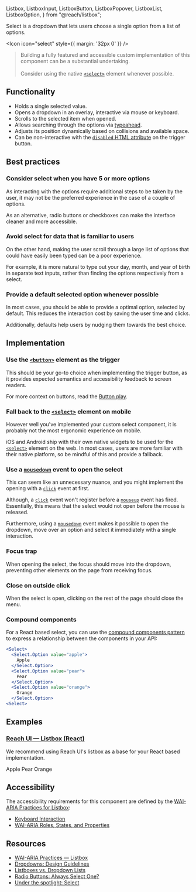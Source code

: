   Listbox,
  ListboxInput,
  ListboxButton,
  ListboxPopover,
  ListboxList,
  ListboxOption,
} from "@reach/listbox";

<article>

<Title>
  Select
</Title>

Select is a dropdown that lets users choose a single option from a list of options.

<Icon icon="select" style={{ margin: '32px 0' }} />

> Building a fully featured and accessible custom implementation of this component can be a substantial undertaking. <br /> <br />
> Consider using the native [`<select>`](https://developer.mozilla.org/en-US/docs/Web/HTML/Element/select) element whenever possible.

</article>

<article>

## Functionality

- Holds a single selected value.
- Opens a dropdown in an overlay, interactive via mouse or keyboard.
- Scrolls to the selected item when opened.
- Allows searching through the options via [typeahead](https://en.wikipedia.org/wiki/Typeahead).
- Adjusts its position dynamically based on collisions and available space.
- Can be non-interactive with the [`disabled` HTML attribute](https://developer.mozilla.org/en-US/docs/Web/HTML/Attributes/disabled) on the trigger button.

</article>

<article>

## Best practices

### Consider select when you have 5 or more options

As interacting with the options require additional steps to be taken by the user, it may not be the preferred experience in the case of a couple of options.

As an alternative, radio buttons or checkboxes can make the interface cleaner and more accessible.

### Avoid select for data that is familiar to users

On the other hand, making the user scroll through a large list of options that could have easily been typed can be a poor experience.

For example, it is more natural to type out your day, month, and year of birth in separate text inputs, rather than finding the options respectively from a select.

### Provide a default selected option whenever possible

In most cases, you should be able to provide a optimal option, selected by default.
This reduces the interaction cost by saving the user time and clicks.

Additionally, defaults help users by nudging them towards the best choice.

</article>

<article>

## Implementation

### Use the [`<button>`](https://developer.mozilla.org/en-US/docs/Web/HTML/Element/button) element as the trigger

This should be your go-to choice when implementing the trigger button, as it provides expected semantics and accessibility feedback to screen readers.

For more context on buttons, read the [Button play](/play/button).

### Fall back to the [`<select>`](https://developer.mozilla.org/en-US/docs/Web/HTML/Element/select) element on mobile

However well you've implemented your custom select component, it is probably not the most ergonomic experience on mobile.

iOS and Android ship with their own native widgets to be used for the [`<select>`](https://developer.mozilla.org/en-US/docs/Web/HTML/Element/select) element on the web.
In most cases, users are more familiar with their native platform, so be mindful of this and provide a fallback.

### Use a [`mousedown`](https://developer.mozilla.org/en-US/docs/Web/API/Element/mousedown_event) event to open the select

This can seem like an unnecessary nuance, and you might implement the opening with a [`click`](https://developer.mozilla.org/en-US/docs/Web/API/Element/click_event) event at first.

Although, a [`click`](https://developer.mozilla.org/en-US/docs/Web/API/Element/click_event) event won't register before a
[`mouseup`](https://developer.mozilla.org/en-US/docs/Web/API/Element/mouseup_event) event has fired.
Essentially, this means that the select would not open before the mouse is released.

Furthermore, using a [`mousedown`](https://developer.mozilla.org/en-US/docs/Web/API/Element/mousedown_event) event
makes it possible to open the dropdown, move over an option and select it immediately with a single interaction.

### Focus trap

When opening the select, the focus should move into the dropdown, preventing other elements on the page from receiving focus.

### Close on outside click

When the select is open, clicking on the rest of the page should close the menu.

### Compound components

For a React based select, you can use the [compound components pattern](https://kentcdodds.com/blog/compound-components-with-react-hooks) to express a relationship between the components in your API:

```jsx
<Select>
  <Select.Option value="apple">
    Apple
  </Select.Option>
  <Select.Option value="pear">
    Pear
  </Select.Option>
  <Select.Option value="orange">
    Orange
  </Select.Option>
<Select>
```

</article>

<article>

<article>

## Examples

### [Reach UI — Listbox (React)](https://reach.tech/listbox/)

We recommend using Reach UI's listbox as a base for your React based implementation.

<Listbox defaultValue="apple">
    <ListboxOption value="apple">Apple</ListboxOption>
    <ListboxOption value="pear">Pear</ListboxOption>
    <ListboxOption value="orange">Orange</ListboxOption>
</Listbox>

</article>

<article>

</article>

## Accessibility

The accessibility requirements for this component are defined by the [WAI-ARIA Practices for Listbox](https://www.w3.org/TR/wai-aria-practices/#Listbox):

- [Keyboard Interaction](https://www.w3.org/TR/wai-aria-practices/#listbox_kbd_interaction)
- [WAI-ARIA Roles, States, and Properties](https://www.w3.org/TR/wai-aria-practices/#listbox_roles_states_props)

</article>

<article>

## Resources

- [WAI-ARIA Practices — Listbox](https://www.w3.org/TR/wai-aria-practices/#Listbox)
- [Dropdowns: Design Guidelines](https://www.nngroup.com/articles/drop-down-menus/)
- [Listboxes vs. Dropdown Lists](https://www.nngroup.com/articles/listbox-dropdown/)
- [Radio Buttons: Always Select One?](https://www.nngroup.com/articles/radio-buttons-default-selection/)
- [Under the spotlight: Select](https://www.modulz.app/blog/under-the-spotlight-select)

</article>
